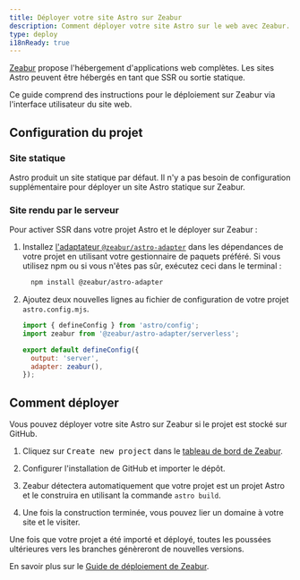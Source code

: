 ```yaml
---
title: Déployer votre site Astro sur Zeabur
description: Comment déployer votre site Astro sur le web avec Zeabur.
type: deploy
i18nReady: true
---
```

[Zeabur](https://zeabur.com) propose l'hébergement d'applications web complètes. Les sites Astro peuvent être hébergés en tant que SSR ou sortie statique.

Ce guide comprend des instructions pour le déploiement sur Zeabur via l'interface utilisateur du site web.

## Configuration du projet

### Site statique

Astro produit un site statique par défaut. Il n'y a pas besoin de configuration supplémentaire pour déployer un site Astro statique sur Zeabur. 

### Site rendu par le serveur

Pour activer SSR dans votre projet Astro et le déployer sur Zeabur :

1. Installez [l'adaptateur `@zeabur/astro-adapter`](https://www.npmjs.com/package/@zeabur/astro-adapter) dans les dépendances de votre projet en utilisant votre gestionnaire de paquets préféré. Si vous utilisez npm ou si vous n'êtes pas sûr, exécutez ceci dans le terminal :

   ```bash
     npm install @zeabur/astro-adapter
    ```

2. Ajoutez deux nouvelles lignes au fichier de configuration de votre projet `astro.config.mjs`.

     ```js title="astro.config.mjs" ins={2, 5-6}
     import { defineConfig } from 'astro/config';
     import zeabur from '@zeabur/astro-adapter/serverless';
    
     export default defineConfig({
       output: 'server',
       adapter: zeabur(),
     });
    ```


## Comment déployer

Vous pouvez déployer votre site Astro sur Zeabur si le projet est stocké sur GitHub.

1. Cliquez sur <kbd>Create new project</kbd> dans le [tableau de bord de Zeabur](https://dash.zeabur.com).

2. Configurer l'installation de GitHub et importer le dépôt.

3. Zeabur détectera automatiquement que votre projet est un projet Astro et le construira en utilisant la commande `astro build`.

4. Une fois la construction terminée, vous pouvez lier un domaine à votre site et le visiter.

Une fois que votre projet a été importé et déployé, toutes les poussées ultérieures vers les branches génèreront de nouvelles versions.

En savoir plus sur le [Guide de déploiement de Zeabur](https://zeabur.com/docs/get-started/).
